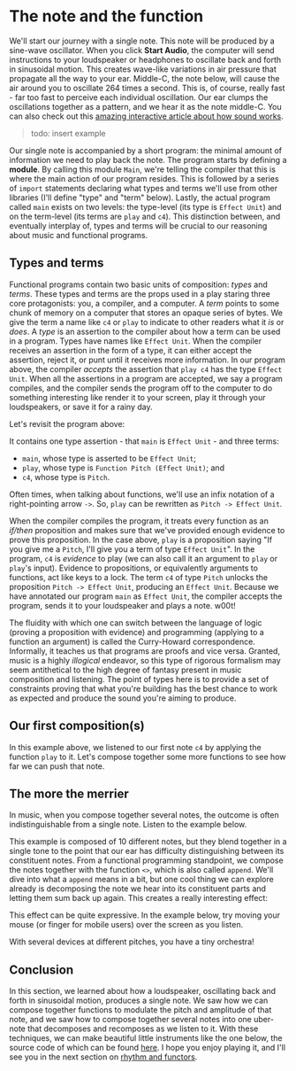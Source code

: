 
# The note and the function

We'll start our journey with a single note. This note will be produced by a sine-wave oscillator. When you click **Start Audio**, the computer will send instructions to your loudspeaker or headphones to oscillate back and forth in sinusoidal motion. This creates wave-like variations in air pressure that propagate all the way to your ear. Middle-C, the note below, will cause the air around you to oscillate 264 times a second. This is, of course, really fast - far too fast to perceive each individual oscillation. Our ear clumps the oscillations together as a pattern, and we hear it as the note middle-C. You can also check out this [amazing interactive article about how sound works](https://pudding.cool/2018/02/waveforms/).

> todo: insert example

Our single note is accompanied by a short program: the minimal amount of information we need to play back the note. The program starts by defining a **module**. By calling this module `Main`, we're telling the compiler that this is where the main action of our program resides. This is followed by a series of `import` statements declaring what types and terms we'll use from other libraries (I'll define "type" and "term" below). Lastly, the actual program called `main` exists on two levels: the type-level (its type is `Effect Unit`) and on the term-level (its terms are `play` and `c4`). This distinction between, and eventually interplay of, types and terms will be crucial to our reasoning about music and functional programs.

## Types and terms

Functional programs contain two basic units of composition: _types_ and _terms_. These types and terms are the props used in a play staring three core protagonists: you, a compiler, and a computer. A _term_ points to some chunk of memory on a computer that stores an opaque series of bytes. We give the term a name like `c4` or `play` to indicate to other readers what it _is_ or _does_. A _type_ is an assertion to the compiler about how a term can be used in a program. Types have names like `Effect Unit`. When the compiler receives an assertion in the form of a type, it can either accept the assertion, reject it, or punt until it receives more information. In our program above, the compiler _accepts_ the assertion that `play c4` has the type `Effect Unit`. When all the assertions in a program are accepted, we say a program compiles, and the compiler sends the program off to the computer to do something interesting like render it to your screen, play it through your loudspeakers, or save it for a rainy day.

Let's revisit the program above:

<Player player={eNote} code={simple} />

It contains one type assertion - that `main` is `Effect Unit` - and three terms:

- `main`, whose type is asserted to be `Effect Unit`;
- `play`, whose type is `Function Pitch (Effect Unit)`; and
- `c4`, whose type is `Pitch`.

Often times, when talking about functions, we'll use an infix notation of a right-pointing arrow `->`. So, `play` can be rewritten as `Pitch -> Effect Unit`.

When the compiler compiles the program, it treats every function as an _if/then_ proposition and makes sure that we've provided enough evidence to prove this proposition. In the case above, `play` is a proposition saying "If you give me a `Pitch`, I'll give you a term of type `Effect Unit`". In the program, `c4` is _evidence_ to play (we can also call it an argument to `play` or `play`'s input). Evidence to propositions, or equivalently arguments to functions, act like keys to a lock. The term `c4` of type `Pitch` unlocks the proposition `Pitch -> Effect Unit`, producing an `Effect Unit`. Because we have annotated our program `main` as `Effect Unit`, the compiler accepts the program, sends it to your loudspeaker and plays a note. w00t!

The fluidity with which one can switch between the language of logic (proving a proposition with evidence) and programming (applying to a function an argument) is called the Curry-Howard correspondence. Informally, it teaches us that programs are proofs and vice versa. Granted, music is a highly _illogical_ endeavor, so this type of rigorous formalism may seem antithetical to the high degree of fantasy present in music composition and listening. The point of types here is to provide a set of constraints proving that what you're building has the best chance to work as expected and produce the sound you're aiming to produce.

## Our first composition(s)

In this example above, we listened to our first note `c4` by applying the function `play` to it. Let's compose together some more functions to see how far we can push that note.

## The more the merrier

In music, when you compose together several notes, the outcome is often indistinguishable from a single note. Listen to the example below.

[]()

This example is composed of 10 different notes, but they blend together in a single tone to the point that our ear has difficulty distinguishing between its constituent notes. From a functional programming standpoint, we compose the notes together with the function `<>`, which is also called `append`. We'll dive into what a `append` means in a bit, but one cool thing we can explore already is decomposing the note we hear into its constituent parts and letting them sum back up again. This creates a really interesting effect:

[]()

This effect can be quite expressive. In the example below, try moving your mouse (or finger for mobile users) over the screen as you listen.

[]()

With several devices at different pitches, you have a tiny orchestra!

## Conclusion

In this section, we learned about how a loudspeaker, oscillating back and forth in sinusoidal motion, produces a single note. We saw how we can compose together functions to modulate the pitch and amplitude of that note, and we saw how to compose together several notes into one uber-note that decomposes and recomposes as we listen to it. With these techniques, we can make beautiful little instruments like the one below, the source code of which can be found [here](). I hope you enjoy playing it, and I'll see you in the next section on [rhythm and functors]().
